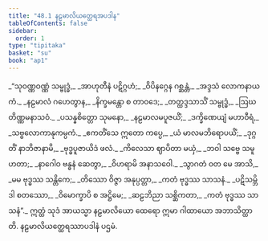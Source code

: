 ```yaml
---
title: "48.1 နဠမာလိယတ္ထေရအပဒါန"
tableOfContents: false
sidebar:
  order: 1
type: "tipitaka"
basket: "su"
book: "ap1"
---
```



<DynamicBreadcrumb />

<Division number="1" book="ap1">

<Paragraph number="6066" type="verses" book="ap1">
_“သုဝဏ္ဏဝဏ္ဏံ သမ္ဗုဒ္ဓံ,_  
_အာဟုတီနံ ပဋိဂ္ဂဟံ;_  
_ဝိပိနဂ္ဂေန ဂစ္ဆန္တံ,_  
_အဒ္ဒသံ လောကနာယကံ._  

</Paragraph>

</Division>
<Division number="2" book="ap1">

<Paragraph number="6067" type="verses" book="ap1">
_နဠမာလံ ဂဟေတွာန,_  
_နိက္ခမန္တော စ တာဝဒေ;_  
_တတ္ထဒ္ဒသာသိံ သမ္ဗုဒ္ဓံ,_  
_ဩဃတိဏ္ဏမနာသဝံ._  

</Paragraph>

</Division>
<Division number="3" book="ap1">

<Paragraph number="6068" type="verses" book="ap1">
_ပသန္နစိတ္တော သုမနော,_  
_နဠမာလမပူဇယိံ;_  
_ဒက္ခိဏေယျံ မဟာဝီရံ,_  
_သဗ္ဗလောကာနုကမ္ပကံ._  

</Paragraph>

</Division>
<Division number="4" book="ap1">

<Paragraph number="6069" type="verses" book="ap1">
_ဧကတိံသေ ဣတော ကပ္ပေ,_  
_ယံ မာလမဘိရောပယိံ;_  
_ဒုဂ္ဂတိံ နာဘိဇာနာမိ,_  
_ဗုဒ္ဓပူဇာယိဒံ ဖလံ._  

</Paragraph>

</Division>
<Division number="5" book="ap1">

<Paragraph number="6070" type="verses" book="ap1">
_ကိလေသာ ဈာပိတာ မယှံ,_  
_ဘဝါ သဗ္ဗေ သမူဟတာ;_  
_နာဂေါဝ ဗန္ဓနံ ဆေတွာ,_  
_ဝိဟရာမိ အနာသဝေါ._  

</Paragraph>

</Division>
<Division number="6" book="ap1">

<Paragraph number="6071" type="verses" book="ap1">
_သွာဂတံ ဝတ မေ အာသိ,_  
_မမ ဗုဒ္ဓဿ သန္တိကေ;_  
_တိဿော ဝိဇ္ဇာ အနုပ္ပတ္တာ,_  
_ကတံ ဗုဒ္ဓဿ သာသနံ._  

</Paragraph>

</Division>
<Division number="7" book="ap1">

<Paragraph number="6072" type="verses" book="ap1">
_ပဋိသမ္ဘိဒါ စတဿော,_  
_ဝိမောက္ခာပိ စ အဋ္ဌိမေ;_  
_ဆဠဘိညာ သစ္ဆိကတာ,_  
_ကတံ ဗုဒ္ဓဿ သာသနံ”._  

</Paragraph>

<Paragraph number="6073" book="ap1">
ဣတ္ထံ သုဒံ အာယသ္မာ နဠမာလိယော ထေရော ဣမာ ဂါထာယော အဘာသိတ္ထာတိ.

</Paragraph>
</Division>

<Paragraph number="6074" type="center" book="ap1">
နဠမာလိယတ္ထေရဿာပဒါနံ ပဌမံ.
</Paragraph>